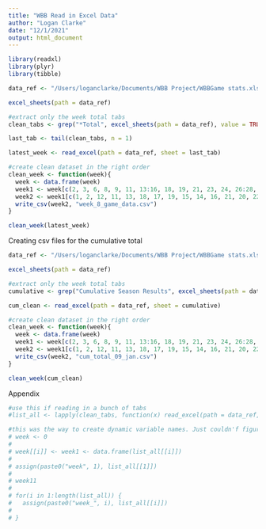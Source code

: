 ```yaml
---
title: "WBB Read in Excel Data"
author: "Logan Clarke"
date: "12/1/2021"
output: html_document
---
```


```r
library(readxl) 
library(plyr)
library(tibble)

data_ref <- "/Users/loganclarke/Documents/WBB Project/WBBGame stats.xlsx"

excel_sheets(path = data_ref)

#extract only the week total tabs
clean_tabs <- grep("*Total", excel_sheets(path = data_ref), value = TRUE)

last_tab <- tail(clean_tabs, n = 1)

latest_week <- read_excel(path = data_ref, sheet = last_tab)

#create clean dataset in the right order
clean_week <- function(week){
  week <- data.frame(week)
  week1 <- week[c(2, 3, 6, 8, 9, 11, 13:16, 18, 19, 21, 23, 24, 26:28, 30:32, 34, 36)]
  week2 <- week1[c(1, 2, 12, 11, 13, 18, 17, 19, 15, 14, 16, 21, 20, 22, 9, 10, 8, 4, 6, 7, 5, 23, 3)]
  write_csv(week2, "week_8_game_data.csv")
}

clean_week(latest_week)


```


Creating csv files for the cumulative total
```r
data_ref <- "/Users/loganclarke/Documents/WBB Project/WBBGame stats.xlsx"

excel_sheets(path = data_ref)

#extract only the week total tabs
cumulative <- grep("Cumulative Season Results", excel_sheets(path = data_ref), value = TRUE)

cum_clean <- read_excel(path = data_ref, sheet = cumulative)

#create clean dataset in the right order
clean_week <- function(week){
  week <- data.frame(week)
  week1 <- week[c(2, 3, 6, 8, 9, 11, 13:16, 18, 19, 21, 23, 24, 26:28, 30:32, 34, 36)]
  week2 <- week1[c(1, 2, 12, 11, 13, 18, 17, 19, 15, 14, 16, 21, 20, 22, 9, 10, 8, 4, 6, 7, 5, 23, 3)]
  write_csv(week2, "cum_total_09_jan.csv")
}

clean_week(cum_clean)
```





Appendix
```r
#use this if reading in a bunch of tabs
#list_all <- lapply(clean_tabs, function(x) read_excel(path = data_ref, sheet = x))

#this was the way to create dynamic variable names. Just couldn'f figure out how to store them as a list
# week <- 0
# 
# week[[i]] <- week1 <- data.frame(list_all[[i]])
# 
# assign(paste0("week", 1), list_all[[1]])
# 
# week11
# 
# for(i in 1:length(list_all)) {
#   assign(paste0("week_", i), list_all[[i]])
#   
# }

```










